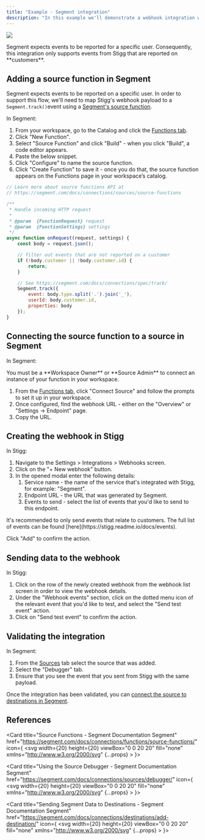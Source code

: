 ```yaml
---
title: "Example - Segment integration"
description: "In this example we'll demonstrate a webhook integration with Segment"
---
```


![](/images/7a5f921-image_1.png) 

<Note> 
Segment expects events to be reported for a specific user. Consequently, this integration only supports events from Stigg that are reported on **customers**.
</Note>

  
## Adding a source function in Segment

Segment expects events to be reported on a specific user. In order to support this flow, we'll need to map Stigg's webhook payload to a `Segment.track()`event using a [Segment's source function](https://segment.com/docs/connections/functions/source-functions/).

In Segment:

1. From your workspace, go to the Catalog and click the [Functions tab](https://app.segment.com/goto-my-workspace/functions/catalog).
2. Click "New Function".
3. Select "Source Function" and click "Build" - when you click "Build", a code editor appears.
4. Paste the below snippet.
5. Click "Configure" to name the source function.
6. Click "Create Function" to save it - once you do that, the source function appears on the Functions page in your workspace’s catalog.

```javascript JavaScript
// Learn more about source functions API at
// https://segment.com/docs/connections/sources/source-functions

/**
 * Handle incoming HTTP request
 *
 * @param  {FunctionRequest} request
 * @param  {FunctionSettings} settings
 */
async function onRequest(request, settings) {
    const body = request.json();

    // filter out events that are not reported on a customer
    if (!body.customer || !body.customer.id) {
        return;
    }

    // See https://segment.com/docs/connections/spec/track/
    Segment.track({
        event: body.type.split('.').join('_'),
        userId: body.customer.id,
        properties: body
    });
}
```

  
## Connecting the source function to a source in Segment

In Segment:

<Note>
You must be a **Workspace Owner** or **Source Admin** to connect an instance of your function in your workspace.
</Note>

1. From the [Functions tab](https://app.segment.com/goto-my-workspace/functions/catalog), click "Connect Source" and follow the prompts to set it up in your workspace.
2. Once configured, find the webhook URL - either on the "Overview" or "Settings → Endpoint" page.
3. Copy the URL.
  
## Creating the webhook in Stigg

In Stigg:

1. Navigate to the Settings > Integrations > Webhooks screen.
2. Click on the "+ New webhook" button.
3. In the opened modal enter the following details:  
   1. Service name - the name of the service that's integrated with Stigg, for example: "Segment".  
   2. Endpoint URL - the URL that was generated by Segment.  
   3. Events to send - select the list of events that you'd like to send to this endpoint.

<Note> 
It's recommended to only send events that relate to customers. The full list of events can be found [here](https://stigg.readme.io/docs/events).
</Note>

Click "Add" to confirm the action.

  
## Sending data to the webhook

In Stigg:

1. Click on the row of the newly created webhook from the webhook list screen in order to view the webhook details.
2. Under the "Webhook events" section, click on the dotted menu icon of the relevant event that you'd like to test, and select the "Send test event" action.
3. Click on "Send test event" to confirm the action.
  
## Validating the integration

In Segment:

1. From the [Sources](https://app.segment.com/goto-my-workspace/sources/) tab select the source that was added.
2. Select the "Debugger" tab.
3. Ensure that you see the event that you sent from Stigg with the same payload.

Once the integration has been validated, you can [connect the source to destinations in Segment](https://segment.com/docs/connections/destinations/add-destination/).

  
## References

<Card 
    title="Source Functions - Segment Documentation Segment" 
    href="https://segment.com/docs/connections/functions/source-functions/"
    icon={
        <svg
      width={20}
      height={20}
      viewBox="0 0 20 20"
      fill="none"
      xmlns="http://www.w3.org/2000/svg"
      {...props}
    >
      <g clipPath="url(#clip0_6_224)">
        <path
          d="M12.461 13.397H.961a.963.963 0 01-.961-.96c0-.528.432-.96.96-.96h11.501c.528 0 .96.432.96.96s-.432.96-.96.96z"
          fill="#99CFAC"
        />
        <path
          d="M10.012 19.28a9.73 9.73 0 01-2.761-.409c-.504-.168-.792-.696-.624-1.2.168-.504.696-.792 1.2-.624.696.216 1.44.336 2.185.336 3.265 0 6.098-2.089 7.035-5.21.144-.504.696-.793 1.2-.648.505.144.793.696.648 1.2-1.224 3.914-4.777 6.555-8.883 6.555z"
          fill="#49B881"
        />
        <path
          d="M19.04 8.523H7.539a.963.963 0 01-.96-.96c0-.528.432-.96.96-.96h11.5c.529 0 .961.432.961.96s-.432.96-.96.96z"
          fill="#99CFAC"
        />
        <path
          d="M2.04 8.523c-.095 0-.191-.024-.287-.048-.505-.144-.793-.696-.649-1.2C2.33 3.36 5.882.72 10.012.72a9.73 9.73 0 012.761.408c.504.169.792.697.624 1.2-.168.505-.696.793-1.2.625a7.416 7.416 0 00-2.185-.336c-3.265 0-6.098 2.089-7.035 5.21a.994.994 0 01-.936.696z"
          fill="#49B881"
        />
        <path
          d="M15.702 4.874a.96.96 0 100-1.92.96.96 0 000 1.92zM4.298 17.07a.96.96 0 100-1.92.96.96 0 000 1.92z"
          fill="#99CFAC"
        />
      </g>
      <defs>
        <clipPath id="clip0_6_224">
          <path fill="#fff" d="M0 0H20V20H0z" />
        </clipPath>
      </defs>
    </svg>
    }></Card>

<Card 
    title="Using the Source Debugger - Segment Documentation Segment" 
    href="https://segment.com/docs/connections/sources/debugger/"
    icon={
        <svg
      width={20}
      height={20}
      viewBox="0 0 20 20"
      fill="none"
      xmlns="http://www.w3.org/2000/svg"
      {...props}
    >
      <g clipPath="url(#clip0_6_224)">
        <path
          d="M12.461 13.397H.961a.963.963 0 01-.961-.96c0-.528.432-.96.96-.96h11.501c.528 0 .96.432.96.96s-.432.96-.96.96z"
          fill="#99CFAC"
        />
        <path
          d="M10.012 19.28a9.73 9.73 0 01-2.761-.409c-.504-.168-.792-.696-.624-1.2.168-.504.696-.792 1.2-.624.696.216 1.44.336 2.185.336 3.265 0 6.098-2.089 7.035-5.21.144-.504.696-.793 1.2-.648.505.144.793.696.648 1.2-1.224 3.914-4.777 6.555-8.883 6.555z"
          fill="#49B881"
        />
        <path
          d="M19.04 8.523H7.539a.963.963 0 01-.96-.96c0-.528.432-.96.96-.96h11.5c.529 0 .961.432.961.96s-.432.96-.96.96z"
          fill="#99CFAC"
        />
        <path
          d="M2.04 8.523c-.095 0-.191-.024-.287-.048-.505-.144-.793-.696-.649-1.2C2.33 3.36 5.882.72 10.012.72a9.73 9.73 0 012.761.408c.504.169.792.697.624 1.2-.168.505-.696.793-1.2.625a7.416 7.416 0 00-2.185-.336c-3.265 0-6.098 2.089-7.035 5.21a.994.994 0 01-.936.696z"
          fill="#49B881"
        />
        <path
          d="M15.702 4.874a.96.96 0 100-1.92.96.96 0 000 1.92zM4.298 17.07a.96.96 0 100-1.92.96.96 0 000 1.92z"
          fill="#99CFAC"
        />
      </g>
      <defs>
        <clipPath id="clip0_6_224">
          <path fill="#fff" d="M0 0H20V20H0z" />
        </clipPath>
      </defs>
    </svg>
    }></Card>
  
<Card 
    title="Sending Segment Data to Destinations - Segment Documentation Segment" 
    href="https://segment.com/docs/connections/destinations/add-destination/"
    icon={
        <svg
      width={20}
      height={20}
      viewBox="0 0 20 20"
      fill="none"
      xmlns="http://www.w3.org/2000/svg"
      {...props}
    >
      <g clipPath="url(#clip0_6_224)">
        <path
          d="M12.461 13.397H.961a.963.963 0 01-.961-.96c0-.528.432-.96.96-.96h11.501c.528 0 .96.432.96.96s-.432.96-.96.96z"
          fill="#99CFAC"
        />
        <path
          d="M10.012 19.28a9.73 9.73 0 01-2.761-.409c-.504-.168-.792-.696-.624-1.2.168-.504.696-.792 1.2-.624.696.216 1.44.336 2.185.336 3.265 0 6.098-2.089 7.035-5.21.144-.504.696-.793 1.2-.648.505.144.793.696.648 1.2-1.224 3.914-4.777 6.555-8.883 6.555z"
          fill="#49B881"
        />
        <path
          d="M19.04 8.523H7.539a.963.963 0 01-.96-.96c0-.528.432-.96.96-.96h11.5c.529 0 .961.432.961.96s-.432.96-.96.96z"
          fill="#99CFAC"
        />
        <path
          d="M2.04 8.523c-.095 0-.191-.024-.287-.048-.505-.144-.793-.696-.649-1.2C2.33 3.36 5.882.72 10.012.72a9.73 9.73 0 012.761.408c.504.169.792.697.624 1.2-.168.505-.696.793-1.2.625a7.416 7.416 0 00-2.185-.336c-3.265 0-6.098 2.089-7.035 5.21a.994.994 0 01-.936.696z"
          fill="#49B881"
        />
        <path
          d="M15.702 4.874a.96.96 0 100-1.92.96.96 0 000 1.92zM4.298 17.07a.96.96 0 100-1.92.96.96 0 000 1.92z"
          fill="#99CFAC"
        />
      </g>
      <defs>
        <clipPath id="clip0_6_224">
          <path fill="#fff" d="M0 0H20V20H0z" />
        </clipPath>
      </defs>
    </svg>
    }></Card>
  